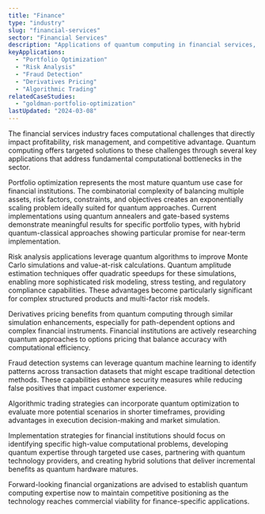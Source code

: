 ```yaml
---
title: "Finance"
type: "industry"
slug: "financial-services"
sector: "Financial Services"
description: "Applications of quantum computing in financial services, banking, investment, and risk management."
keyApplications:
  - "Portfolio Optimization"
  - "Risk Analysis"
  - "Fraud Detection"
  - "Derivatives Pricing"
  - "Algorithmic Trading"
relatedCaseStudies:
  - "goldman-portfolio-optimization"
lastUpdated: "2024-03-08"
---
```


The financial services industry faces computational challenges that directly impact profitability, risk management, and competitive advantage. Quantum computing offers targeted solutions to these challenges through several key applications that address fundamental computational bottlenecks in the sector.

Portfolio optimization represents the most mature quantum use case for financial institutions. The combinatorial complexity of balancing multiple assets, risk factors, constraints, and objectives creates an exponentially scaling problem ideally suited for quantum approaches. Current implementations using quantum annealers and gate-based systems demonstrate meaningful results for specific portfolio types, with hybrid quantum-classical approaches showing particular promise for near-term implementation.

Risk analysis applications leverage quantum algorithms to improve Monte Carlo simulations and value-at-risk calculations. Quantum amplitude estimation techniques offer quadratic speedups for these simulations, enabling more sophisticated risk modeling, stress testing, and regulatory compliance capabilities. These advantages become particularly significant for complex structured products and multi-factor risk models.

Derivatives pricing benefits from quantum computing through similar simulation enhancements, especially for path-dependent options and complex financial instruments. Financial institutions are actively researching quantum approaches to options pricing that balance accuracy with computational efficiency.

Fraud detection systems can leverage quantum machine learning to identify patterns across transaction datasets that might escape traditional detection methods. These capabilities enhance security measures while reducing false positives that impact customer experience.

Algorithmic trading strategies can incorporate quantum optimization to evaluate more potential scenarios in shorter timeframes, providing advantages in execution decision-making and market simulation.

Implementation strategies for financial institutions should focus on identifying specific high-value computational problems, developing quantum expertise through targeted use cases, partnering with quantum technology providers, and creating hybrid solutions that deliver incremental benefits as quantum hardware matures.

Forward-looking financial organizations are advised to establish quantum computing expertise now to maintain competitive positioning as the technology reaches commercial viability for finance-specific applications.